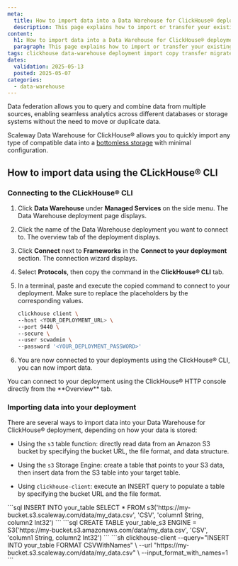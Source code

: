 ```yaml
---
meta:
  title: How to import data into a Data Warehouse for ClickHouse® deployment
  description: This page explains how to import or transfer your existing data into a Scaleway Data Warehouse using ClickHouse®.
content:
  h1: How to import data into a Data Warehouse for ClickHouse® deployment
  paragraph: This page explains how to import or transfer your existing data into a Scaleway Data Warehouse using ClickHouse®.
tags: clickhouse data-warehouse deployment import copy transfer migrate data federation
dates:
  validation: 2025-05-13
  posted: 2025-05-07
categories:
  - data-warehouse
---
```


Data federation allows you to query and combine data from multiple sources, enabling seamless analytics across different databases or storage systems without the need to move or duplicate data. 

Scaleway Data Warehouse for ClickHouse® allows you to quickly import any type of compatible data into a [bottomless storage](/data-warehouse/concepts/#bottomless-storage) with minimal configuration.

## How to import data using the CLickHouse® CLI

### Connecting to the CLickHouse® CLI

1. Click **Data Warehouse** under **Managed Services** on the side menu. The Data Warehouse deployment page displays.

2. Click the name of the Data Warehouse deployment you want to connect to. The overview tab of the deployment displays.

3. Click **Connect** next to **Frameworks** in the **Connect to your deployment** section. The connection wizard displays. 

4. Select **Protocols**, then copy the command in the **ClickHouse® CLI** tab.

5. In a terminal, paste and execute the copied command to connect to your deployment. Make sure to replace the placeholders by the corresponding values.

    ```sh
    clickhouse client \
    --host <YOUR_DEPLOYMENT_URL> \
    --port 9440 \
    --secure \
    --user scwadmin \
    --password '<YOUR_DEPLOYMENT_PASSWORD>'
    ```

7. You are now connected to your deployments using the ClickHouse® CLI, you can now import data.

<Message type="tip">
You can connect to your deployment using the ClickHouse® HTTP console directly from the **Overview** tab.
</Message>

### Importing data into your deployment

There are several ways to import data into your Data Warehouse for ClickHouse® deployment, depending on how your data is stored:

- Using the `s3` table function: directly read data from an Amazon S3 bucket by specifying the bucket URL, the file format, and data structure.

- Using the `s3` Storage Engine: create a table that points to your S3 data, then insert data from the S3 table into your target table.

- Using `clickhouse-client`: execute an INSERT query to populate a table by specifying the bucket URL and the file format.

<Tabs id="import-data-into-data-warehouse">
<TabsTab label="s3 table function">
    ```sql
    INSERT INTO your_table
    SELECT *
    FROM s3('https://my-bucket.s3.scaleway.com/data/my_data.csv', 'CSV', 'column1 String, column2 Int32')
    ```
</TabsTab>
<TabsTab label="s3 storage engine">
```sql
    CREATE TABLE your_table_s3
    ENGINE = S3('https://my-bucket.s3.amazonaws.com/data/my_data.csv', 'CSV', 'column1 String, column2 Int32')
    ```
</TabsTab>
<TabsTab label="ClickHouse® Client">
    ```sh
    clickhouse-client --query="INSERT INTO your_table FORMAT CSVWithNames" \
    --url "https://my-bucket.s3.scaleway.com/data/my_data.csv" \
    --input_format_with_names=1
    ```
</TabsTab>
</Tabs>

